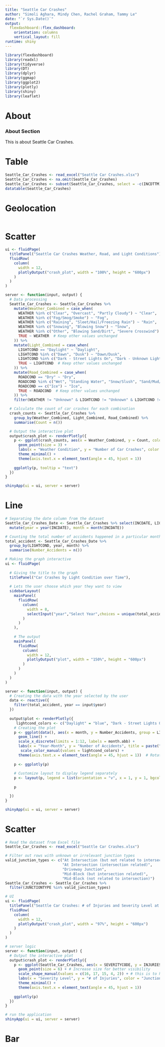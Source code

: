 ```yaml
---
title: "Seattle Car Crashes"
author: "Simoli Aghara, Mindy Chen, Rachel Graham, Tammy Le"
date: "`r Sys.Date()`"
output: 
  flexdashboard::flex_dashboard:
    orientation: columns
    vertical_layout: fill
runtime: shiny
---
```


```r
library(flexdashboard)
library(readxl)
library(tidyverse)
library(DT)
library(dplyr)
library(ggmap)
library(ggplot2)
library(plotly)
library(shiny)
library(leaflet)
```


About
===================================== 

### About Section

This is about Seattle Car Crashes. 

Table
===================================== 

```r
Seattle_Car_Crashes <- read_excel("Seattle Car Crashes.xlsx")
Seattle_Car_Crashes <- na.omit(Seattle_Car_Crashes)
Seattle_Car_Crashes <- subset(Seattle_Car_Crashes, select = -c(INCDTTM))
datatable(Seattle_Car_Crashes)

```

Geolocation
===================================== 

```r

```


Scatter
===================================== 

```r
ui <- fluidPage(
  titlePanel("Seattle Car Crashes Weather, Road, and Light Conditions"),
  fluidRow(
    column(
      width = 12,
      plotlyOutput("crash_plot", width = "100%", height = "600px")
    )
  )
)

server <- function(input, output) {
  # Data processing
  Seattle_Car_Crashes <- Seattle_Car_Crashes %>%
    mutate(Weather_Combined = case_when(
      WEATHER %in% c("Clear", "Overcast", "Partly Cloudy") ~ "Clear",
      WEATHER %in% c("Fog/Smog/Smoke") ~ "Fog",
      WEATHER %in% c("Raining", "Sleet/Hail/Freezing Rain") ~ "Rain",
      WEATHER %in% c("Snowing", "Blowing Snow") ~ "Snow",
      WEATHER %in% c("Other", "Blowing Sand/Dirt", "Severe Crosswind") ~ "Other",
      TRUE ~ WEATHER  # Keep other values unchanged
    )) %>%
    mutate(Light_Combined = case_when(
      LIGHTCOND == "Daylight" ~ "Daylight",
      LIGHTCOND %in% c("Dawn", "Dusk") ~ "Dawn/Dusk",
      LIGHTCOND %in% c("Dark - Street Lights On", "Dark - Unknown Lighting", "Dark - Street Lights Off", "Dark - No Street Lights") ~ "Dark",
      TRUE ~ LIGHTCOND  # Keep other values unchanged
    )) %>%
    mutate(Road_Combined = case_when(
      ROADCOND == "Dry" ~ "Dry",
      ROADCOND %in% c("Wet", "Standing Water", "Snow/Slush", "Sand/Mud/Dirt", "Oil") ~ "Wet",
      ROADCOND == c("Ice") ~ "Ice",
      TRUE ~ ROADCOND  # Keep other values unchanged
    )) %>%
    filter(WEATHER != "Unknown" & LIGHTCOND != "Unknown" & LIGHTCOND != "Other" & ROADCOND != "Unknown" & ROADCOND != "Other")

  # Calculate the count of car crashes for each combination
  crash_counts <- Seattle_Car_Crashes %>%
    group_by(Weather_Combined, Light_Combined, Road_Combined) %>%
    summarise(Count = n())

  # Output the interactive plot
  output$crash_plot <- renderPlotly({
    p <- ggplot(crash_counts, aes(x = Weather_Combined, y = Count, color = Light_Combined, shape = Road_Combined, text = paste("Weather:", Weather_Combined, "<br>Light:", Light_Combined, "<br>Road:", Road_Combined, "<br>Crashes:", Count))) +
      geom_point(size = 3) +
      labs(x = "Weather Condition", y = "Number of Car Crashes", color = "Light Condition", shape = "Road Condition") +
      theme_minimal() +
      theme(axis.text.x = element_text(angle = 45, hjust = 1))
    
    ggplotly(p, tooltip = "text")
  })
}

shinyApp(ui = ui, server = server)
```

Line
===================================== 

```r
# Separating the date column from the dataset
Seattle_Car_Crashes_Date <- Seattle_Car_Crashes %>% select(INCDATE, LIGHTCOND) %>% drop_na() %>%
  mutate(year = year(INCDATE), month = month(INCDATE))

# Counting the total number of accidents happened in a particular month
total_accident <- Seattle_Car_Crashes_Date %>%
  group_by(LIGHTCOND, year, month) %>%
  summarise(Number_Accidents = n())

# Making the graph interactive
ui <- fluidPage(
  
  # Giving the title to the graph
  titlePanel("Car Crashes by Light Condition over Time"),
  
  # Lets the user choose which year they want to view
  sidebarLayout(
    mainPanel(
      fluidRow(
        column(
          width = 8,
          selectInput("year","Select Year",choices = unique(total_accident$year))
        )
      )
    ),
    
    # The output
    mainPanel(
      fluidRow(
        column(
          width = 12,
          plotlyOutput("plot", width = "150%", height = "600px")
        )
      )
    )
  )
)

server <- function(input, output) {
  # Creating the data with the year selected by the user
  data <- reactive({
    filter(total_accident, year == input$year)
  })
  
  output$plot <- renderPlotly({
     lightcond_colors <- c("Daylight" = "blue", "Dark - Street Lights On" = "green", "Dusk" = "orange", "Dawn" = "red", "Dark - No Street Lights" = "purple", "Dark - Street Lights Off" = "brown", "Unknown" = "gray", "Other" = "black")
    # Creating the plot
    p <- ggplot(data(), aes(x = month, y = Number_Accidents, group = LIGHTCOND, color = LIGHTCOND)) +
      geom_line() +
      scale_x_discrete(limits = 1:12, labels = month.abb) +
      labs(x = "Year-Month", y = "Number of Accidents", title = paste("Car Crashes by Light Condition in", input$year)) +
       scale_color_manual(values = lightcond_colors) + 
      theme(axis.text.x = element_text(angle = 45, hjust = 1))  # Rotate x-axis labels by 45 degrees
    
    p <- ggplotly(p)
    
    # Customize layout to display legend separately
    p <- layout(p, legend = list(orientation = "v", x = 1, y = 1, bgcolor = "white", width = 100, font = list(size = 10)))
    
    p

  })
}

shinyApp(ui = ui, server = server)
```

Scatter
===================================== 

```r
# Read the dataset from Excel file
Seattle_Car_Crashes <- read_excel("Seattle Car Crashes.xlsx")

# Filter out rows with unknown or irrelevant junction types
valid_junction_types <- c("At Intersection (but not related to intersection)",
                          "At Intersection (intersection related)",
                          "Driveway Junction",
                          "Mid-Block (but intersection related)",
                          "Mid-Block (not related to intersection)")
Seattle_Car_Crashes <- Seattle_Car_Crashes %>%
  filter(JUNCTIONTYPE %in% valid_junction_types)

# UI
ui <- fluidPage(
  titlePanel("Seattle Car Crashes: # of Injuries and Severity Level at which Junction"),
  fluidRow(
    column(
      width = 12,
      plotlyOutput("crash_plot", width = "97%", height = "600px")
    )
  )
)

# server logic
server <- function(input, output) {
  # Output the interactive plot
  output$crash_plot <- renderPlotly({
    p <- ggplot(Seattle_Car_Crashes, aes(x = SEVERITYCODE, y = INJURIES, color = JUNCTIONTYPE, shape = JUNCTIONTYPE)) +
      geom_point(size = 6) + # Increase size for better visibility
      scale_shape_manual(values = c(16, 17, 15, 4, 2)) + # this is to have different shapes
      labs(x = "Severity Level", y = "# of Injuries", color = "Junction Type", shape = "Junction Type") +
      theme_minimal() +
      theme(axis.text.x = element_text(angle = 45, hjust = 1))
    
    ggplotly(p)
  })
}

# run the application
shinyApp(ui = ui, server = server)
```

Bar
===================================== 
